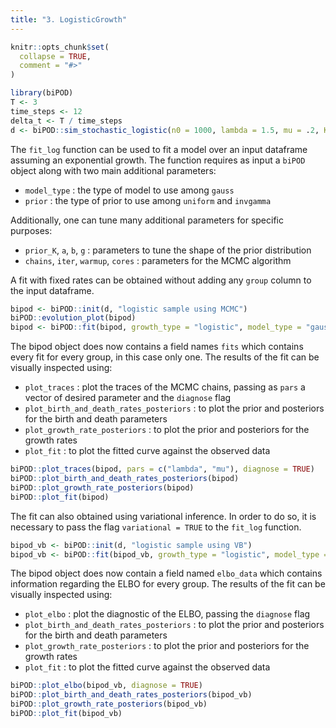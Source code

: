 ```yaml
---
title: "3. LogisticGrowth"
---
```


```r
knitr::opts_chunk$set(
  collapse = TRUE,
  comment = "#>"
)
```

```r
library(biPOD)
T <- 3
time_steps <- 12
delta_t <- T / time_steps
d <- biPOD::sim_stochastic_logistic(n0 = 1000, lambda = 1.5, mu = .2, K = 2000, delta_t = delta_t, steps = time_steps)
```

The `fit_log` function can be used to fit a model over an input dataframe assuming an exponential growth.
The function requires as input a `biPOD` object along with two main additional parameters:

- `model_type` : the type of model to use among `gauss`
- `prior`      : the type of prior to use among `uniform` and `invgamma`

Additionally, one can tune many additional parameters for specific purposes:

- `prior_K`, `a`, `b`, `g` : parameters to tune the shape of the prior distribution
- `chains`, `iter`, `warmup`, `cores` : parameters for the MCMC algorithm

A fit with fixed rates can be obtained without adding any `group` column to the input dataframe.

```r
bipod <- biPOD::init(d, "logistic sample using MCMC")
biPOD::evolution_plot(bipod)
bipod <- biPOD::fit(bipod, growth_type = "logistic", model_type = "gauss", prior = "invgamma", a = 1, b = 1)
```

The bipod object does now contains a field names `fits` which contains every fit for every group, in this case only one. 
The results of the fit can be visually inspected using:

- `plot_traces` : plot the traces of the MCMC chains, passing as `pars` a vector of desired parameter and the `diagnose` flag 
- `plot_birth_and_death_rates_posteriors` : to plot the prior and posteriors for the birth and death parameters
- `plot_growth_rate_posteriors` : to plot the prior and posteriors for the growth rates
- `plot_fit` : to plot the fitted curve against the observed data

```r
biPOD::plot_traces(bipod, pars = c("lambda", "mu"), diagnose = TRUE)
biPOD::plot_birth_and_death_rates_posteriors(bipod)
biPOD::plot_growth_rate_posteriors(bipod)
biPOD::plot_fit(bipod)
```

The fit can also obtained using variational inference. In order to do so, it is necessary to pass the flag `variational = TRUE` to the `fit_log` function.

```r
bipod_vb <- biPOD::init(d, "logistic sample using VB")
bipod_vb <- biPOD::fit(bipod_vb, growth_type = "logistic", model_type = "gauss", prior = "invgamma", a = 2, b = 2, variational = TRUE)
```

The bipod object does now contain a field named `elbo_data` which contains information regarding the ELBO for every group.
The results of the fit can be visually inspected using:

- `plot_elbo` : plot the diagnostic of the ELBO, passing the `diagnose` flag 
- `plot_birth_and_death_rates_posteriors` : to plot the prior and posteriors for the birth and death parameters
- `plot_growth_rate_posteriors` : to plot the prior and posteriors for the growth rates
- `plot_fit` : to plot the fitted curve against the observed data

```r
biPOD::plot_elbo(bipod_vb, diagnose = TRUE)
biPOD::plot_birth_and_death_rates_posteriors(bipod_vb)
biPOD::plot_growth_rate_posteriors(bipod_vb)
biPOD::plot_fit(bipod_vb)
```
